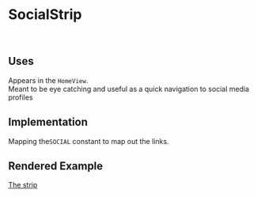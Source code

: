 
# SocialStrip

<br />

## Uses

Appears in the `HomeView`. <br />
Meant to be eye catching and useful as a quick navigation to social media profiles

## Implementation

Mapping the`SOCIAL` constant to map out the links.

## Rendered Example

[The strip](?path=/story/views-pages-home-view-social-strip--alpha)

<Canvas>
   <Story id={"views-pages-home-view-social-strip--alpha"} />
</Canvas>
